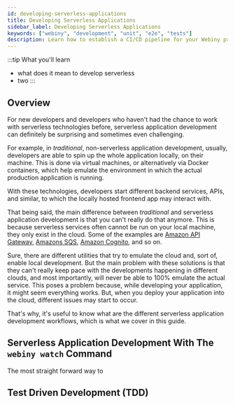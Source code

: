 ```yaml
---
id: developing-serverless-applications
title: Developing Serverless Applications
sidebar_label: Developing Serverless Applications
keywords: ["webiny", "development", "unit", "e2e", "tests"]
description: Learn how to establish a CI/CD pipeline for your Webiny project.
---
```

:::tip What you'll learn
- what does it mean to develop serverless
- two
:::

## Overview

For new developers and developers who haven't had the chance to work with serverless technologies before, serverless application development can definitely be surprising and sometimes even challenging.

For example, in *traditional*, non-serverless application development, usually, developers are able to spin up the whole application locally, on their machine. This is done via virtual machines, or alternatively via Docker containers, which help emulate the environment in which the actual production application is running.

With these technologies, developers start different backend services, APIs, and similar, to which the locally hosted frontend app may interact with.

That being said, the main difference between *traditional* and serverless application development is that you can't really do that anymore. This is because serverless services often cannot be run on your local machine, they only exist in the cloud. Some of the examples are [Amazon API Gateway](https://aws.amazon.com/api-gateway/), [Amazons SQS](https://aws.amazon.com/sqs/), [Amazon Cognito](https://aws.amazon.com/cognito/), and so on.

Sure, there are different utilities that try to emulate the cloud and, sort of, enable local development. But the main problem with these solutions is that they can't really keep pace with the developments happening in different clouds, and most importantly, will never be able to 100% emulate the actual service. This poses a problem because, while developing your application, it might seem everything works. But, when you deploy your application into the cloud, different issues may start to occur.

That's why, it's useful to know what are the different serverless application development workflows, which is what we cover in this guide.

## Serverless Application Development With The `webiny watch` Command

The most straight forward way to
## Test Driven Development (TDD)

<!--

- development in cloud - no local development
- debugging
- testing

E2E - https://dev.to/theburningmonk/why-you-should-use-temporary-stacks-when-you-do-serverless-2ai0

Developing and testing serverless applications locally can be a challenge. Even with tools like SAM and the Serverless Framework, you often end up mocking your cloud resources, or resorting to tricks (like using pseudo-variables) to build ARNs and service endpoint URLs manually. While these workarounds may have the desired result, they also complicate our configuration files with (potentially brittle) user-constructed strings, which duplicates information already available to CloudFormation.

This is a common problem for me and other serverless developers I know. So I decided to come up with a solution.

Hi Steve,

I’m sort of with you on that. I really like developing applications locally because of the speed of the feedback loop. However, once you start wiring up different cloud services, local development can get tricky. I often build a number of mocks to support the remote calls, and then test my code using a test runner (as opposed to something like sls invoke local -f someFunction -p event.json). This obviously takes more time to set up, but I also end up with a much more solid application.

Integration testing an individual function from your local machine or a CI/CD system is also (somewhat) trivial if you generate the correct resource identifiers (SQS QueueUrl, for example) which is one of the main reason behind this plugin. However, once you have multiple functions working in concert, either as a choreographed workflow with queues/SNS Topic/DynamoDB streams/etc., or orchestrated as Step Functions, the local testing piece doesn’t really help. Having an observability tool (at least in my experience) has been the best way to understand what’s actually happening.

Thanks for the comment,
Jeremy
 -->
